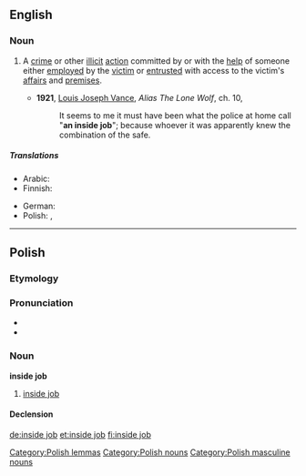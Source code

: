 ==English==

===Noun===
{{en-noun|head=[[inside]] [[job]]}}

# {{context|idiomatic|lang=en}} A [[crime]] or other [[illicit]] [[action]] committed by or with the [[help]] of someone either [[employ]]ed by the [[victim]] or [[entrust]]ed with access to the victim's [[affair]]s and [[premise]]s.
#* '''1921''', [[w:Louis_Joseph_Vance|Louis Joseph Vance]], ''Alias The Lone Wolf'', ch. 10,
#*: It seems to me it must have been what the police at home call "'''an inside job'''"; because whoever it was apparently knew the combination of the safe.

=====Translations=====
{{trans-top}}
* Arabic: {{t|ar|سوء استغلال الوظيفة|sc=Arab}}
* Finnish: {{t|fi|sisäpiirin keikka}}
{{trans-mid}}
* German: {{t|de|Inside Job|m|n}}
* Polish: {{t|pl|robota wewnętrzna|f}}, {{t|pl|inside job|m}} {{qualifier|chiefly in conspiracy theories}}
{{trans-bottom}}

----

==Polish==

===Etymology===
{{etyl|en|pl}} {{term|inside job|lang=en}}

===Pronunciation===
* {{IPA|/ˌinsajd ˈd͡ʐɔp/|lang=pl}}
* {{hyphenation|in|si|de|job|lang=pl}}

===Noun===
'''inside job''' {{g|m}}

# {{a|chiefly in conspiracy theories}} [[inside job#en|inside job]]

====Declension====
{{pl-decl-noun
|inside job|inside joby
|inside joba|inside jobów
|inside jobowi|inside jobom
|inside job|inside joby
|inside jobem|inside jobami
|inside jobie|inside jobach
|inside jobie|inside joby
}}

[[Category:Polish lemmas]]
[[Category:Polish nouns]]
[[Category:Polish masculine nouns]]

[[de:inside job]]
[[et:inside job]]
[[fi:inside job]]